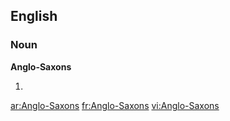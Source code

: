 ==English==

===Noun===
'''Anglo-Saxons'''

# {{plural of|[[Anglo-Saxon]]}}

[[ar:Anglo-Saxons]]
[[fr:Anglo-Saxons]]
[[vi:Anglo-Saxons]]